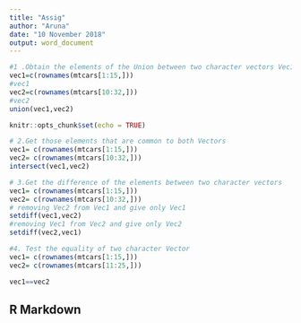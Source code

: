 ---
title: "Assig"
author: "Aruna"
date: "10 November 2018"
output: word_document
---
```{r}
#1 .Obtain the elements of the Union between two character vectors Vec1 nad vec2
vec1=c(rownames(mtcars[1:15,]))
#vec1
vec2=c(rownames(mtcars[10:32,]))
#vec2
union(vec1,vec2)
```

```{r setup, include=FALSE}
knitr::opts_chunk$set(echo = TRUE)
```
```{r}
# 2.Get those elements that are common to both Vectors
vec1= c(rownames(mtcars[1:15,]))
vec2= c(rownames(mtcars[10:32,]))
intersect(vec1,vec2)

```
```{r}
# 3.Get the difference of the elements between two character vectors
vec1= c(rownames(mtcars[1:15,]))
vec2= c(rownames(mtcars[10:32,]))
# removing Vec2 from Vec1 and give only Vec1
setdiff(vec1,vec2)
#removing Vec1 from Vec2 and give only Vec2
setdiff(vec2,vec1)
```
```{r}
#4. Test the equality of two character Vector
vec1= c(rownames(mtcars[1:15,]))
vec2= c(rownames(mtcars[11:25,]))

vec1==vec2
```

## R Markdown


